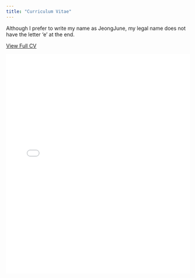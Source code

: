 ```yaml
---
title: "Curriculum Vitae"
---
```

Although I prefer to write my name as JeongJune, my legal name does not have the letter ‘e’ at the end.

[View Full CV](images/CV_JeongJun Moon.pdf)

<embed src="images/CV_JeongJun Moon.pdf" width="100%" height="600px" type="application/pdf" >

